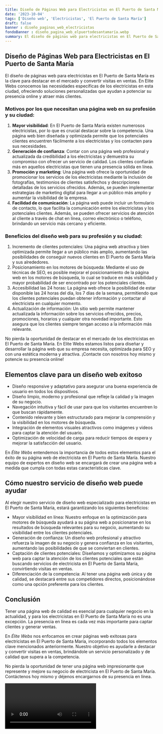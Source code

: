 ```yaml
---
title: Diseño de Páginas Web para Electricistas en El Puerto de Santa María
date: '2023-10-04'
tags: ['Diseño web', 'Electricistas', 'El Puerto de Santa María']
draft: false
banner : diseño_paginas_web_electricistas
fondoBanner : diseño_pagina_web_elpuertodesantamaría.webp
summary: El diseño de páginas web para electricistas en El Puerto de Santa María es la clave para destacar en el mercado y convertir visitas en ventas. En Elite Webs conocemos las necesidades específicas de los electricistas en esta ciudad, ofreciendo soluciones personalizadas que ayudan a potenciar su presencia online y atraer más clientes.
---
```


## Diseño de Páginas Web para Electricistas en El Puerto de Santa María

El diseño de páginas web para electricistas en El Puerto de Santa María es la clave para destacar en el mercado y convertir visitas en ventas. En Elite Webs conocemos las necesidades específicas de los electricistas en esta ciudad, ofreciendo soluciones personalizadas que ayudan a potenciar su presencia online y atraer más clientes.

### Motivos por los que necesitan una página web en su profesión y su ciudad:

1. **Mayor visibilidad**: En El Puerto de Santa María existen numerosos electricistas, por lo que es crucial destacar sobre la competencia. Una página web bien diseñada y optimizada permite que los potenciales clientes encuentren fácilmente a los electricistas y los contacten para sus necesidades.
2. **Generación de confianza**: Contar con una página web profesional y actualizada da credibilidad a los electricistas y demuestra su compromiso con ofrecer un servicio de calidad. Los clientes confiarán más en aquellos electricistas que tienen una presencia sólida en línea.
3. **Promoción y marketing**: Una página web ofrece la oportunidad de promocionar los servicios de los electricistas mediante la inclusión de fotografías, testimonios de clientes satisfechos y descripciones detalladas de los servicios ofrecidos. Además, se pueden implementar estrategias de marketing digital para llegar a un público más amplio y aumentar la visibilidad de la empresa.
4. **Facilidad de comunicación**: La página web puede incluir un formulario de contacto, lo que facilita la comunicación entre los electricistas y los potenciales clientes. Además, se pueden ofrecer servicios de atención al cliente a través de chat en línea, correo electrónico o teléfono, brindando un servicio más cercano y eficiente.

### Beneficios del diseño web para su profesión y su ciudad:

1. Incremento de clientes potenciales: Una página web atractiva y bien optimizada permite llegar a un público más amplio, aumentando las posibilidades de conseguir nuevos clientes en El Puerto de Santa María y sus alrededores.
2. Posicionamiento en los motores de búsqueda: Mediante el uso de técnicas de SEO, es posible mejorar el posicionamiento de la página web en los motores de búsqueda, lo cual se traduce en más visibilidad y mayor probabilidad de ser encontrado por los potenciales clientes.
3. Accesibilidad las 24 horas: La página web ofrece la posibilidad de estar disponible las 24 horas del día, los 7 días de la semana, permitiendo que los clientes potenciales puedan obtener información y contactar al electricista en cualquier momento.
4. Actualización de información: Un sitio web permite mantener actualizada la información sobre los servicios ofrecidos, precios, promociones, horarios y cualquier otra novedad importante. Esto asegura que los clientes siempre tengan acceso a la información más relevante.

No pierda la oportunidad de destacar en el mercado de los electricistas en El Puerto de Santa María. En Elite Webs estamos listos para diseñar y desarrollar la página web que su empresa necesita, optimizada para SEO y con una estética moderna y atractiva. ¡Contacte con nosotros hoy mismo y potencie su presencia online!

<GifSeo />

<Cta />

## Elementos clave para un diseño web exitoso

- Diseño responsive y adaptativo para asegurar una buena experiencia de usuario en todos los dispositivos.
- Diseño limpio, moderno y profesional que refleje la calidad y la imagen de su negocio.
- Navegación intuitiva y fácil de usar para que los visitantes encuentren lo que buscan rápidamente.
- Contenido relevante y bien estructurado para mejorar la comprensión y la visibilidad en los motores de búsqueda.
- Integración de elementos visuales atractivos como imágenes y videos para captar la atención del usuario.
- Optimización de velocidad de carga para reducir tiempos de espera y mejorar la satisfacción del usuario.

En *Élite Webs* entendemos la importancia de todos estos elementos para el éxito de su página web de electricista en El Puerto de Santa María. Nuestro equipo de expertos en diseño web se encargará de crear una página web a medida que cumpla con todas estas características clave. 

## Cómo nuestro servicio de diseño web puede ayudar

Al elegir nuestro servicio de diseño web especializado para electricistas en El Puerto de Santa María, estará garantizando los siguientes beneficios:

- Mayor visibilidad en línea: Nuestro enfoque en la optimización para motores de búsqueda ayudará a su página web a posicionarse en los resultados de búsqueda relevantes para su negocio, aumentando su visibilidad entre los clientes potenciales.
- Generación de confianza: Un diseño web profesional y atractivo refuerza la imagen de su negocio y genera confianza en los visitantes, aumentando las posibilidades de que se conviertan en clientes.
- Captación de clientes potenciales: Diseñamos y optimizamos su página web para captar la atención de los clientes potenciales que están buscando servicios de electricista en El Puerto de Santa María, convirtiendo visitas en ventas.
- Diferenciación de la competencia: Al tener una página web única y de calidad, se destacará entre sus competidores directos, posicionándose como una opción preferente para los clientes.

## Conclusión

Tener una página web de calidad es esencial para cualquier negocio en la actualidad, y para los electricistas en El Puerto de Santa María no es una excepción. La presencia en línea es cada vez más importante para captar clientes y generar ventas.

En *Élite Webs* nos enfocamos en crear páginas web exitosas para electricistas en El Puerto de Santa María, incorporando todos los elementos clave mencionados anteriormente. Nuestro objetivo es ayudarle a destacar y convertir visitas en ventas, brindándole un servicio personalizado y de calidad que supera a la competencia.

No pierda la oportunidad de tener una página web impresionante que represente y mejore su negocio de electricista en El Puerto de Santa María. Contáctenos hoy mismo y déjenos encargarnos de su presencia en línea.

<Video />

<CtaBot job='Electricistas' city='El Puerto de Santa María'/>

<Gmaps query='El Puerto de Santa María+españa+maps' />